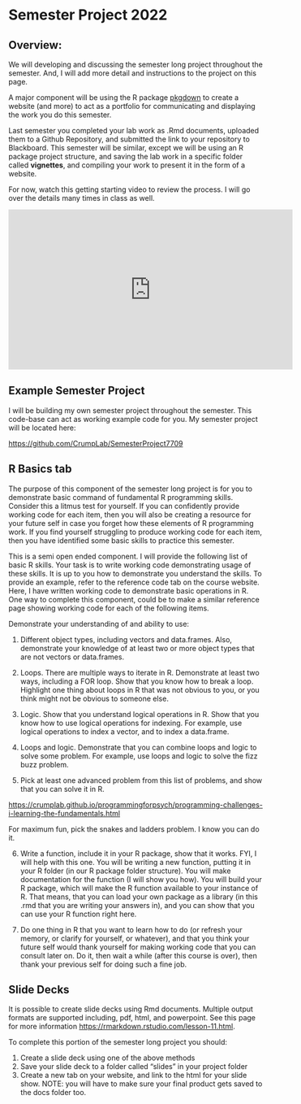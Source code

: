 # Semester Project 2022

## Overview:

We will developing and discussing the semester long project throughout the semester. And, I will add more detail and instructions to the project on this page.

A major component will be using the R package [pkgdown](https://pkgdown.r-lib.org) to create a website (and more) to act as a portfolio for communicating and displaying the work you do this semester.

Last semester you completed your lab work as .Rmd documents, uploaded them to a Github Repository, and submitted the link to your repository to Blackboard. This semester will be similar, except we will be using an R package project structure, and saving the lab work in a specific folder called **vignettes**, and compiling your work to present it in the form of a website.

For now, watch this getting starting video to review the process. I will go over the details many times in class as well.

<iframe width="560" height="315" src="https://www.youtube.com/embed/jxWe_XuQSeI" title="YouTube video player" frameborder="0" allow="accelerometer; autoplay; clipboard-write; encrypted-media; gyroscope; picture-in-picture" allowfullscreen></iframe>

## Example Semester Project

I will be building my own semester project throughout the semester. This code-base can act as working example code for you. My semester project will be located here:

<https://github.com/CrumpLab/SemesterProject7709>

## R Basics tab

The purpose of this component of the semester long project is for you to demonstrate basic command of fundamental R programming skills. Consider this a litmus test for yourself. If you can confidently provide working code for each item, then you will also be creating a resource for your future self in case you forget how these elements of R programming work. If you find yourself struggling to produce working code for each item, then you have identified some basic skills to practice this semester.

This is a semi open ended component. I will provide the following list of basic R skills. Your task is to write working code demonstrating usage of these skills. It is up to you how to demonstrate you understand the skills. To provide an example, refer to the reference code tab on the course website. Here, I have written working code to demonstrate basic operations in R. One way to complete this component, could be to make a similar reference page showing working code for each of the following items.

Demonstrate your understanding of and ability to use:

1. Different object types, including vectors and data.frames. Also, demonstrate your knowledge of at least two or more object types that are not vectors or data.frames.

2. Loops. There are multiple ways to iterate in R. Demonstrate at least two ways, including a FOR loop. Show that you know how to break a loop. Highlight one thing about loops in R that was not obvious to you, or you think might not be obvious to someone else.

3. Logic. Show that you understand logical operations in R. Show that you know how to use logical operations for indexing. For example, use logical operations to index a vector, and to index a data.frame.

4. Loops and logic. Demonstrate that you can combine loops and logic to solve some problem. For example, use loops and logic to solve the fizz buzz problem.

5. Pick at least one advanced problem from this list of problems, and show that you can solve it in R. 

<https://crumplab.github.io/programmingforpsych/programming-challenges-i-learning-the-fundamentals.html>

For maximum fun, pick the snakes and ladders problem. I know you can do it.

6. Write a function, include it in your R package, show that it works. FYI, I will help with this one. You will be writing a new function, putting it in your R folder (in our R package folder structure). You will make documentation for the function (I will show you how). You will build your R package, which will make the R function available to your instance of R. That means, that you can load your own package as a library (in this .rmd that you are writing your answers in), and you can show that you can use your R function right here.

7. Do one thing in R that you want to learn how to do (or refresh your memory, or clarify for yourself, or whatever), and that you think your future self would thank yourself for making working code that you can consult later on. Do it, then wait a while (after this course is over), then thank your previous self for doing such a fine job.


## Slide Decks

It is possible to create slide decks using Rmd documents. Multiple output formats are supported including, pdf, html, and powerpoint. See this page for more information <https://rmarkdown.rstudio.com/lesson-11.html>.

To complete this portion of the semester long project you should: 

1. Create a slide deck using one of the above methods
2. Save your slide deck to a folder called "slides" in your project folder
3. Create a new tab on your website, and link to the html for your slide show. NOTE: you will have to make sure your final product gets saved to the docs folder too.






